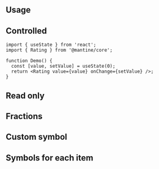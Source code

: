 

## Usage

<Demo data={RatingDemos.configurator} />

## Controlled

```tsx
import { useState } from 'react';
import { Rating } from '@mantine/core';

function Demo() {
  const [value, setValue] = useState(0);
  return <Rating value={value} onChange={setValue} />;
}
```

## Read only

<Demo data={RatingDemos.readOnly} />

## Fractions

<Demo data={RatingDemos.fractions} />

## Custom symbol

<Demo data={RatingDemos.symbol} />

## Symbols for each item

<Demo data={RatingDemos.customSymbol} />
